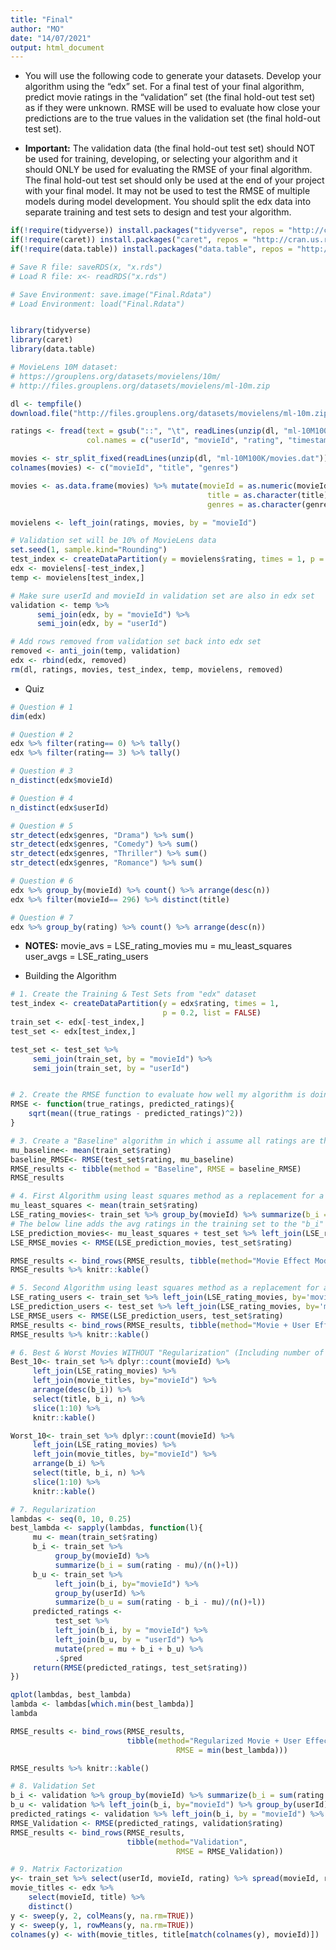```yaml
---
title: "Final"
author: "MO"
date: "14/07/2021"
output: html_document
---
```


- You will use the following code to generate your datasets. Develop your algorithm using the "edx" set. For a final test of your final algorithm, predict movie ratings in the "validation" set (the final hold-out test set) as if they were unknown. RMSE will be used to evaluate how close your predictions are to the true values in the validation set (the final hold-out test set).

- **Important:** The validation data (the final hold-out test set) should NOT be used for training, developing, or selecting your algorithm and it should ONLY be used for evaluating the RMSE of your final algorithm. The final hold-out test set should only be used at the end of your project with your final model. It may not be used to test the RMSE of multiple models during model development. You should split the edx data into separate training and test sets to design and test your algorithm.

```r
if(!require(tidyverse)) install.packages("tidyverse", repos = "http://cran.us.r-project.org")
if(!require(caret)) install.packages("caret", repos = "http://cran.us.r-project.org")
if(!require(data.table)) install.packages("data.table", repos = "http://cran.us.r-project.org")

# Save R file: saveRDS(x, "x.rds")
# Load R file: x<- readRDS("x.rds")

# Save Environment: save.image("Final.Rdata")
# Load Environment: load("Final.Rdata")


library(tidyverse)
library(caret)
library(data.table)

# MovieLens 10M dataset:
# https://grouplens.org/datasets/movielens/10m/
# http://files.grouplens.org/datasets/movielens/ml-10m.zip

dl <- tempfile()
download.file("http://files.grouplens.org/datasets/movielens/ml-10m.zip", dl)

ratings <- fread(text = gsub("::", "\t", readLines(unzip(dl, "ml-10M100K/ratings.dat"))),
                 col.names = c("userId", "movieId", "rating", "timestamp"))

movies <- str_split_fixed(readLines(unzip(dl, "ml-10M100K/movies.dat")), "\\::", 3)
colnames(movies) <- c("movieId", "title", "genres")

movies <- as.data.frame(movies) %>% mutate(movieId = as.numeric(movieId),
                                            title = as.character(title),
                                            genres = as.character(genres))

movielens <- left_join(ratings, movies, by = "movieId")

# Validation set will be 10% of MovieLens data
set.seed(1, sample.kind="Rounding")
test_index <- createDataPartition(y = movielens$rating, times = 1, p = 0.1, list = FALSE)
edx <- movielens[-test_index,]
temp <- movielens[test_index,]

# Make sure userId and movieId in validation set are also in edx set
validation <- temp %>% 
      semi_join(edx, by = "movieId") %>%
      semi_join(edx, by = "userId")

# Add rows removed from validation set back into edx set
removed <- anti_join(temp, validation)
edx <- rbind(edx, removed)
rm(dl, ratings, movies, test_index, temp, movielens, removed)
```

 - Quiz
```r
# Question # 1
dim(edx)

# Question # 2
edx %>% filter(rating== 0) %>% tally()
edx %>% filter(rating== 3) %>% tally()

# Question # 3
n_distinct(edx$movieId)

# Question # 4
n_distinct(edx$userId)

# Question # 5
str_detect(edx$genres, "Drama") %>% sum()
str_detect(edx$genres, "Comedy") %>% sum()
str_detect(edx$genres, "Thriller") %>% sum()
str_detect(edx$genres, "Romance") %>% sum()

# Question # 6
edx %>% group_by(movieId) %>% count() %>% arrange(desc(n))
edx %>% filter(movieId== 296) %>% distinct(title)

# Question # 7
edx %>% group_by(rating) %>% count() %>% arrange(desc(n))

```
 
- **NOTES:** movie_avs = LSE_rating_movies
             mu = mu_least_squares
             user_avgs = LSE_rating_users
 
- Building the Algorithm
```r
# 1. Create the Training & Test Sets from "edx" dataset
test_index <- createDataPartition(y = edx$rating, times = 1,
                                  p = 0.2, list = FALSE)
train_set <- edx[-test_index,]
test_set <- edx[test_index,]

test_set <- test_set %>% 
     semi_join(train_set, by = "movieId") %>%
     semi_join(train_set, by = "userId")


# 2. Create the RMSE function to evaluate how well my algorithm is doing
RMSE <- function(true_ratings, predicted_ratings){
    sqrt(mean((true_ratings - predicted_ratings)^2))
}

# 3. Create a "Baseline" algorithm in which i assume all ratings are the average rating & build on to improve RMSE
mu_baseline<- mean(train_set$rating)                                                           # Average Rating
baseline_RMSE<- RMSE(test_set$rating, mu_baseline)                                             # Baseline RMSE
RMSE_results <- tibble(method = "Baseline", RMSE = baseline_RMSE)                              # Create a table with RMSE's
RMSE_results

# 4. First Algorithm using least squares method as a replacement for a linear model. (Movie Effect)
mu_least_squares <- mean(train_set$rating) 
LSE_rating_movies<- train_set %>% group_by(movieId) %>% summarize(b_i = mean(rating - mu_least_squares))
# The below line adds the avg ratings in the training set to the "b_i" values i just created in the step above after joining the newly created LSE_rating_movies to the training set. I can explore `test_set %>% left_join(LSE_rating_movies, by='movieId') %>% as_tibble()` alone to test the output.
LSE_prediction_movies<- mu_least_squares + test_set %>% left_join(LSE_rating_movies, by='movieId') %>% .$b_i
LSE_RMSE_movies <- RMSE(LSE_prediction_movies, test_set$rating)

RMSE_results <- bind_rows(RMSE_results, tibble(method="Movie Effect Model", RMSE = LSE_RMSE_movies ))
RMSE_results %>% knitr::kable()

# 5. Second Algorithm using least squares method as a replacement for a linear model. (User Effect ADDED to the Movie effect above)
LSE_rating_users <- train_set %>% left_join(LSE_rating_movies, by='movieId') %>% group_by(userId) %>% summarize(b_u = mean(rating - mu_least_squares - b_i))
LSE_prediction_users <- test_set %>% left_join(LSE_rating_movies, by='movieId') %>% left_join(LSE_rating_users, by='userId') %>% mutate(pred = mu_least_squares + b_i + b_u) %>% .$pred
LSE_RMSE_users <- RMSE(LSE_prediction_users, test_set$rating)
RMSE_results <- bind_rows(RMSE_results, tibble(method="Movie + User Effect Model", RMSE = LSE_RMSE_users ))
RMSE_results %>% knitr::kable()

# 6. Best & Worst Movies WITHOUT "Regularization" (Including number of Ratings)
Best_10<- train_set %>% dplyr::count(movieId) %>% 
     left_join(LSE_rating_movies) %>%
     left_join(movie_titles, by="movieId") %>%
     arrange(desc(b_i)) %>% 
     select(title, b_i, n) %>% 
     slice(1:10) %>% 
     knitr::kable()

Worst_10<- train_set %>% dplyr::count(movieId) %>% 
     left_join(LSE_rating_movies) %>%
     left_join(movie_titles, by="movieId") %>%
     arrange(b_i) %>% 
     select(title, b_i, n) %>% 
     slice(1:10) %>% 
     knitr::kable()

# 7. Regularization
lambdas <- seq(0, 10, 0.25)
best_lambda <- sapply(lambdas, function(l){
     mu <- mean(train_set$rating)
     b_i <- train_set %>%
          group_by(movieId) %>%
          summarize(b_i = sum(rating - mu)/(n()+l))
     b_u <- train_set %>% 
          left_join(b_i, by="movieId") %>%
          group_by(userId) %>%
          summarize(b_u = sum(rating - b_i - mu)/(n()+l))
     predicted_ratings <- 
          test_set %>% 
          left_join(b_i, by = "movieId") %>%
          left_join(b_u, by = "userId") %>%
          mutate(pred = mu + b_i + b_u) %>%
          .$pred
     return(RMSE(predicted_ratings, test_set$rating))
})

qplot(lambdas, best_lambda)
lambda <- lambdas[which.min(best_lambda)]
lambda

RMSE_results <- bind_rows(RMSE_results,
                          tibble(method="Regularized Movie + User Effect Model",  
                                     RMSE = min(best_lambda)))

RMSE_results %>% knitr::kable()

# 8. Validation Set
b_i <- validation %>% group_by(movieId) %>% summarize(b_i = sum(rating - mu_least_squares)/(n()+lambda))
b_u <- validation %>% left_join(b_i, by="movieId") %>% group_by(userId) %>% summarize(b_u = sum(rating - b_i - mu_least_squares)/(n()+lambda))
predicted_ratings <- validation %>% left_join(b_i, by = "movieId") %>% left_join(b_u, by = "userId") %>% mutate(pred = mu_least_squares + b_i + b_u) %>% .$pred
RMSE_Validation <- RMSE(predicted_ratings, validation$rating)
RMSE_results <- bind_rows(RMSE_results,
                          tibble(method="Validation",  
                                     RMSE = RMSE_Validation))

# 9. Matrix Factorization
y<- train_set %>% select(userId, movieId, rating) %>% spread(movieId, rating) %>% as.matrix()
movie_titles <- edx %>% 
    select(movieId, title) %>%
    distinct()
y <- sweep(y, 2, colMeans(y, na.rm=TRUE))
y <- sweep(y, 1, rowMeans(y, na.rm=TRUE))
colnames(y) <- with(movie_titles, title[match(colnames(y), movieId)])
```
 
 